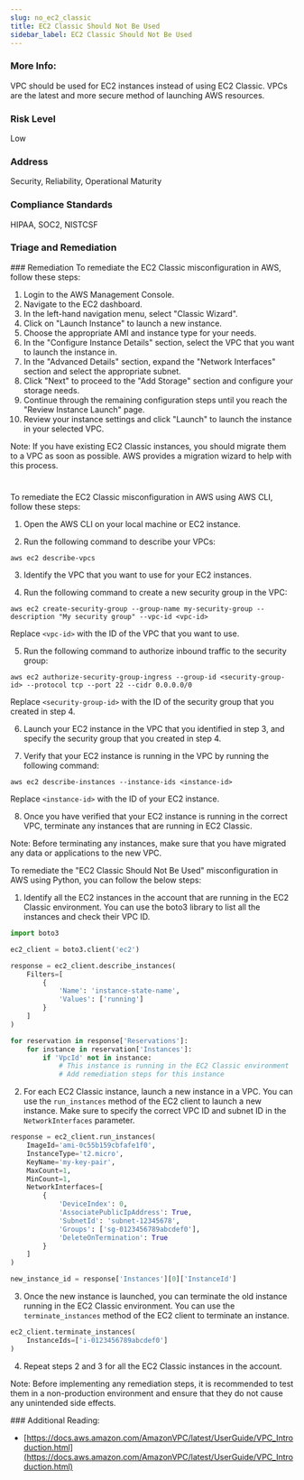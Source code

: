 ```yaml
---
slug: no_ec2_classic
title: EC2 Classic Should Not Be Used
sidebar_label: EC2 Classic Should Not Be Used
---
```


### More Info:

VPC should be used for EC2 instances instead of using EC2 Classic. VPCs are the latest and more secure method of launching AWS resources.

### Risk Level

Low

### Address

Security, Reliability, Operational Maturity

### Compliance Standards

HIPAA, SOC2, NISTCSF


### Triage and Remediation
<Tabs>
<Tab title='Remediation'>
### Remediation

<AccordionGroup>
<Accordion title='Using Console' defaultOpen='true'>
To remediate the EC2 Classic misconfiguration in AWS, follow these steps:

1. Login to the AWS Management Console.
2. Navigate to the EC2 dashboard.
3. In the left-hand navigation menu, select "Classic Wizard".
4. Click on "Launch Instance" to launch a new instance.
5. Choose the appropriate AMI and instance type for your needs.
6. In the "Configure Instance Details" section, select the VPC that you want to launch the instance in.
7. In the "Advanced Details" section, expand the "Network Interfaces" section and select the appropriate subnet.
8. Click "Next" to proceed to the "Add Storage" section and configure your storage needs.
9. Continue through the remaining configuration steps until you reach the "Review Instance Launch" page.
10. Review your instance settings and click "Launch" to launch the instance in your selected VPC.

Note: If you have existing EC2 Classic instances, you should migrate them to a VPC as soon as possible. AWS provides a migration wizard to help with this process.

#
</Accordion>

<Accordion title='Using CLI'>
To remediate the EC2 Classic misconfiguration in AWS using AWS CLI, follow these steps:

1. Open the AWS CLI on your local machine or EC2 instance.

2. Run the following command to describe your VPCs:

```
aws ec2 describe-vpcs
```

3. Identify the VPC that you want to use for your EC2 instances.

4. Run the following command to create a new security group in the VPC:

```
aws ec2 create-security-group --group-name my-security-group --description "My security group" --vpc-id <vpc-id>
```

Replace `<vpc-id>` with the ID of the VPC that you want to use.

5. Run the following command to authorize inbound traffic to the security group:

```
aws ec2 authorize-security-group-ingress --group-id <security-group-id> --protocol tcp --port 22 --cidr 0.0.0.0/0
```

Replace `<security-group-id>` with the ID of the security group that you created in step 4.

6. Launch your EC2 instance in the VPC that you identified in step 3, and specify the security group that you created in step 4.

7. Verify that your EC2 instance is running in the VPC by running the following command:

```
aws ec2 describe-instances --instance-ids <instance-id>
```

Replace `<instance-id>` with the ID of your EC2 instance.

8. Once you have verified that your EC2 instance is running in the correct VPC, terminate any instances that are running in EC2 Classic.

Note: Before terminating any instances, make sure that you have migrated any data or applications to the new VPC.
</Accordion>

<Accordion title='Using Python'>
To remediate the "EC2 Classic Should Not Be Used" misconfiguration in AWS using Python, you can follow the below steps:

1. Identify all the EC2 instances in the account that are running in the EC2 Classic environment. You can use the boto3 library to list all the instances and check their VPC ID.

```python
import boto3

ec2_client = boto3.client('ec2')

response = ec2_client.describe_instances(
    Filters=[
        {
            'Name': 'instance-state-name',
            'Values': ['running']
        }
    ]
)

for reservation in response['Reservations']:
    for instance in reservation['Instances']:
        if 'VpcId' not in instance:
            # This instance is running in the EC2 Classic environment
            # Add remediation steps for this instance
```

2. For each EC2 Classic instance, launch a new instance in a VPC. You can use the `run_instances` method of the EC2 client to launch a new instance. Make sure to specify the correct VPC ID and subnet ID in the `NetworkInterfaces` parameter.

```python
response = ec2_client.run_instances(
    ImageId='ami-0c55b159cbfafe1f0',
    InstanceType='t2.micro',
    KeyName='my-key-pair',
    MaxCount=1,
    MinCount=1,
    NetworkInterfaces=[
        {
            'DeviceIndex': 0,
            'AssociatePublicIpAddress': True,
            'SubnetId': 'subnet-12345678',
            'Groups': ['sg-0123456789abcdef0'],
            'DeleteOnTermination': True
        }
    ]
)

new_instance_id = response['Instances'][0]['InstanceId']
```

3. Once the new instance is launched, you can terminate the old instance running in the EC2 Classic environment. You can use the `terminate_instances` method of the EC2 client to terminate an instance.

```python
ec2_client.terminate_instances(
    InstanceIds=['i-0123456789abcdef0']
)
```

4. Repeat steps 2 and 3 for all the EC2 Classic instances in the account.

Note: Before implementing any remediation steps, it is recommended to test them in a non-production environment and ensure that they do not cause any unintended side effects.
</Accordion>

</AccordionGroup>
</Tab>
</Tabs>
### Additional Reading:

- [https://docs.aws.amazon.com/AmazonVPC/latest/UserGuide/VPC_Introduction.html](https://docs.aws.amazon.com/AmazonVPC/latest/UserGuide/VPC_Introduction.html) 

